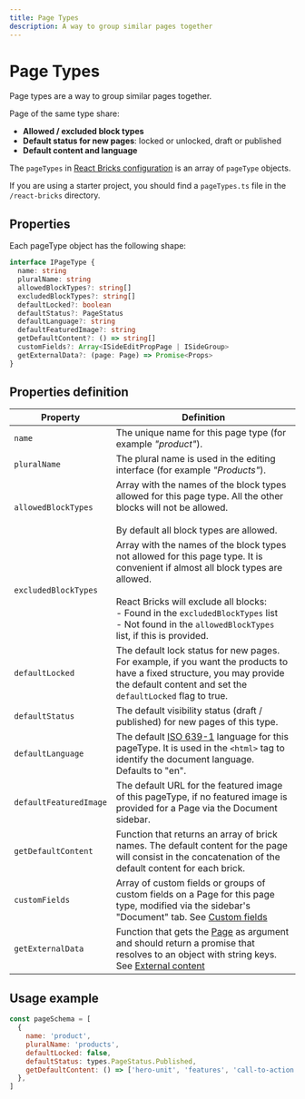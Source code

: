 ```yaml
---
title: Page Types
description: A way to group similar pages together
---
```


# Page Types

Page types are a way to group similar pages together.

Page of the same type share:

- **Allowed / excluded block types**
- **Default status for new pages**: locked or unlocked, draft or published
- **Default content and language**

The `pageTypes` in [React Bricks configuration](configuration) is an array of `pageType` objects.

If you are using a starter project, you should find a `pageTypes.ts` file in the `/react-bricks` directory.

## Properties

Each pageType object has the following shape:

```ts
interface IPageType {
  name: string
  pluralName: string
  allowedBlockTypes?: string[]
  excludedBlockTypes?: string[]
  defaultLocked?: boolean
  defaultStatus?: PageStatus
  defaultLanguage?: string
  defaultFeaturedImage?: string
  getDefaultContent?: () => string[]
  customFields?: Array<ISideEditPropPage | ISideGroup>
  getExternalData?: (page: Page) => Promise<Props>
}
```

## Properties definition

| Property               | Definition                                                                                                                                                                                                                                                                                            |
| ---------------------- | ----------------------------------------------------------------------------------------------------------------------------------------------------------------------------------------------------------------------------------------------------------------------------------------------------- |
| `name`                 | The unique name for this page type (for example _"product"_).                                                                                                                                                                                                                                         |
| `pluralName`           | The plural name is used in the editing interface (for example _"Products"_).                                                                                                                                                                                                                          |
| `allowedBlockTypes`    | Array with the names of the block types allowed for this page type. All the other blocks will not be allowed.<br /><br />By default all block types are allowed.                                                                                                                                      |
| `excludedBlockTypes`   | Array with the names of the block types not allowed for this page type. It is convenient if almost all block types are allowed.<br /><br />React Bricks will exclude all blocks:<br />- Found in the `excludedBlockTypes` list<br />- Not found in the `allowedBlockTypes` list, if this is provided. |
| `defaultLocked`        | The default lock status for new pages. For example, if you want the products to have a fixed structure, you may provide the default content and set the `defaultLocked` flag to true.                                                                                                                 |
| `defaultStatus`        | The default visibility status (draft / published) for new pages of this type.                                                                                                                                                                                                                         |
| `defaultLanguage`      | The default [ISO 639-1](https://en.wikipedia.org/wiki/List_of_ISO_639-1_codes) language for this pageType. It is used in the `<html>` tag to identify the document language. Defaults to "en".                                                                                                        |
| `defaultFeaturedImage` | The default URL for the featured image of this pageType, if no featured image is provided for a Page via the Document sidebar.                                                                                                                                                                        |
| `getDefaultContent`    | Function that returns an array of brick names. The default content for the page will consist in the concatenation of the default content for each brick.                                                                                                                                              |
| `customFields`         | Array of custom fields or groups of custom fields on a Page for this page type, modified via the sidebar's "Document" tab. See [Custom fields](custom-fields)                                                                                                                                         |
| `getExternalData`      | Function that gets the [Page](/api-reference/types/types#page) as argument and should return a promise that resolves to an object with string keys. See [External content](../bricks/external-content)                                                                                                |

## Usage example

```jsx
const pageSchema = [
  {
    name: 'product',
    pluralName: 'products',
    defaultLocked: false,
    defaultStatus: types.PageStatus.Published,
    getDefaultContent: () => ['hero-unit', 'features', 'call-to-action'],
  },
]
```
